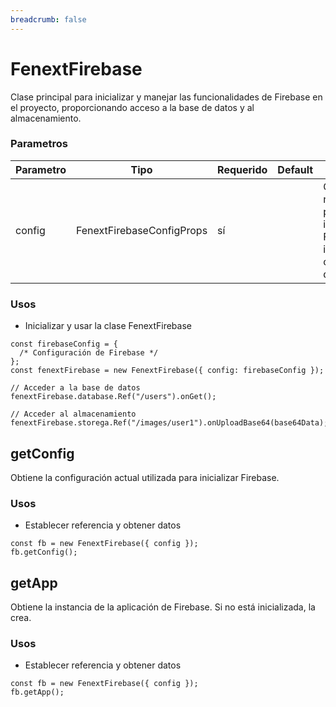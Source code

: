 ```yaml
---
breadcrumb: false
---
```


# FenextFirebase

Clase principal para inicializar y manejar las funcionalidades de Firebase en el proyecto, proporcionando acceso a la base de datos y al almacenamiento.

### Parametros

| Parametro | Tipo                      | Requerido | Default | Descripcion                                                                              |
| --------- | ------------------------- | --------- | ------- | ---------------------------------------------------------------------------------------- |
| config    | FenextFirebaseConfigProps | sí        |         | Configuración necesaria para inicializar Firebase, incluyendo claves y URLs de Firebase. |

### Usos

- Inicializar y usar la clase FenextFirebase

```tsx copy
const firebaseConfig = {
  /* Configuración de Firebase */
};
const fenextFirebase = new FenextFirebase({ config: firebaseConfig });

// Acceder a la base de datos
fenextFirebase.database.Ref("/users").onGet();

// Acceder al almacenamiento
fenextFirebase.storega.Ref("/images/user1").onUploadBase64(base64Data);
```

## getConfig

Obtiene la configuración actual utilizada para inicializar Firebase.

### Usos

- Establecer referencia y obtener datos

```tsx copy
const fb = new FenextFirebase({ config });
fb.getConfig();
```

## getApp

Obtiene la instancia de la aplicación de Firebase. Si no está inicializada, la crea.

### Usos

- Establecer referencia y obtener datos

```tsx copy
const fb = new FenextFirebase({ config });
fb.getApp();
```
